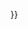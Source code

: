 {{ordomag/x|{{{1}}}|{{#expr:floor(ln(abs({{{1}}}))/ln10)}}}}<noinclude>
{{documentation}}
</noinclude>